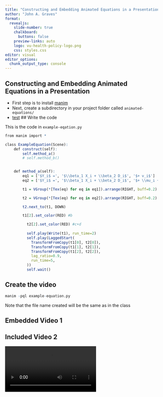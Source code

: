 ```yaml
---
title: "Constructing and Embedding Animated Equations in a Presentation"
author: "John A. Graves"
format:
  revealjs: 
    slide-number: true
    chalkboard: 
      buttons: false
    preview-links: auto
    logo: vu-health-policy-logo.png
    css: styles.css
editor: visual
editor_options: 
  chunk_output_type: console
---
```


## Constructing and Embedding Animated Equations in a Presentation

- First step is to install [manim](https://www.manim.community/) 
- Next, create a subdirectory in your project folder called ``animated-equations/``
- [test](https://journals.sagepub.com/doi/pdf/10.1177/1536867X1301300105#:~:text=The%20correlated%20random%2Deffects%20model%20is%20fit%20in%20a%20similar,of%20the%20level%201%20variables.&text=We%20also%20fit%20a%20random,the%20correlated%20random%2Deffects%20model.)
## Write the code

This is the code in ``example-eqation.py``

```r
from manim import *

class ExampleEquation(Scene):
    def construct(self):
        self.method_a()
        # self.method_b()                                                                                                                                                                                                                     \
                                                                                                                                                                                                                                               

    def method_a(self):
        eq1 = ['$Y_i$ =', '$\\beta_1 X_i + \\beta_2 D_i$', '$+ v_i$']
        eq2 = ['$Y_i$ =', '$\\beta_1 X_i + \\beta_2 D_i$', '$+ \\mu_i + \\epsilon_i$']

        t1 = VGroup(*[Tex(eq) for eq in eq1]).arrange(RIGHT, buff=0.2)

        t2 = VGroup(*[Tex(eq) for eq in eq2]).arrange(RIGHT, buff=0.2)

        t2.next_to(t1, DOWN)

        t1[2].set_color(RED) #b                                                                                                

	      t2[2].set_color(RED) #c+d                                                                                                       
	      
	      self.play(Write(t1), run_time=2)
          self.play(LaggedStart(
            TransformFromCopy(t1[0], t2[0]),
            TransformFromCopy(t1[1], t2[1]),
            TransformFromCopy(t1[2], t2[2]),
            lag_ratio=0.9,
            run_time=5,
          ))
          self.wait()
```   

## Create the video

```r
manim -pql example-equation.py
```

Note that the file name created will be the same as in the class 

## Embedded Video 1 {background-video=animated-equations/media/videos/example-equation/480p15/ExampleEquation.mp4 background-video-loop="true" background-video-muted="true" background-opacity=1 background-color="black"}

## Included Video 2

![](animated-equations/media/videos/example-equation/480p15/ExampleEquation.mp4)
